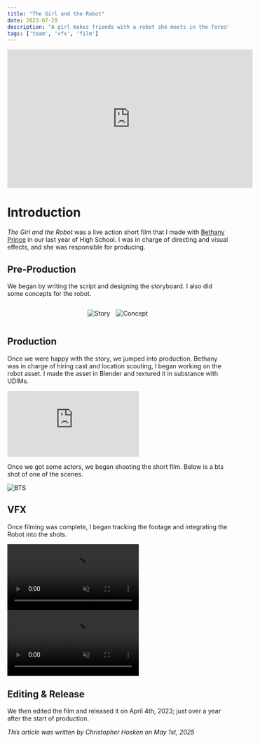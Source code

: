 ```yaml
---
title: "The Girl and the Robot"
date: 2023-07-20
description: "A girl makes friends with a robot she meets in the forest."
tags: ['team', 'vfx', 'film']
---
```

<div class="video-container"> 
<iframe width="560" height="315" src="https://www.youtube.com/embed/0kuMhU09hZY?si=SXulqLy1PAG7kKZ2" title="YouTube video player" frameborder="0" allow="accelerometer; autoplay; clipboard-write; encrypted-media; gyroscope; picture-in-picture; web-share" referrerpolicy="strict-origin-when-cross-origin" allowfullscreen></iframe>
</div>

# Introduction

*The Girl and the Robot* was a live action short film that I made with [Bethany Prince](https://www.linkedin.com/in/bethany-prince-a68429342/?trk=blended-typeahead) in our last year of High School. I was in charge of directing and visual effects, and she was responsible for producing.

## Pre-Production

We began by writing the script and designing the storyboard. I also did some concepts for the robot.

<div class="container" style="display: flex; justify-content:center; gap: 1em;">

![Story](/blog/tgatr/story.png)

![Concept](/blog/tgatr/concept.png)

</div>

## Production

Once we were happy with the story, we jumped into production. Bethany was in charge of hiring cast and location scouting, I began working on the robot asset. I made the asset in Blender and textured it in substance with UDIMs.

<div class="video-container"> <iframe title="Chipp | The Girl and The Robot" frameborder="0" allowfullscreen mozallowfullscreen="true" webkitallowfullscreen="true" allow="autoplay; fullscreen; xr-spatial-tracking" xr-spatial-tracking execution-while-out-of-viewport execution-while-not-rendered web-share src="https://sketchfab.com/models/385598060a0b451087fae8b765fbb180/embed"> </iframe> </div>

Once we got some actors, we began shooting the short film. Below is a bts shot of one of the scenes.

![BTS](/blog/tgatr/bts_lighting.jpg)

## VFX

Once filming was complete, I began tracking the footage and integrating the Robot into the shots.

<div class="video-container">
    <video controls muted>
    <source src="/blog/tgatr/anim.mp4" type="video/mp4"/>
    </video>
</div>

<div class="video-container">
    <video controls muted>
    <source src="/blog/tgatr/comped_shot.mp4" type="video/mp4"/>
    </video>
</div>


## Editing & Release

We then edited the film and released it on April 4th, 2023; just over a year after the start of production.

*This article was written by Christopher Hosken on May 1st, 2025*

